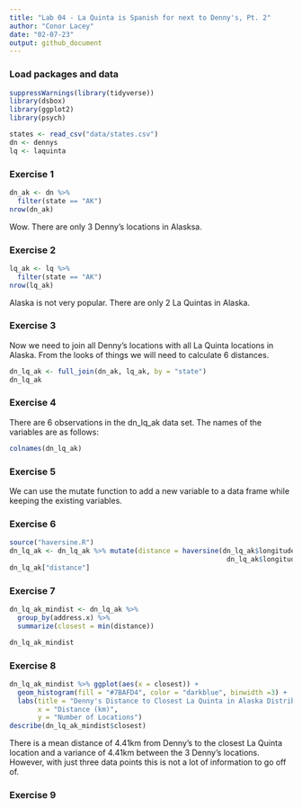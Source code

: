 ```yaml
---
title: "Lab 04 - La Quinta is Spanish for next to Denny's, Pt. 2"
author: "Conor Lacey"
date: "02-07-23"
output: github_document
---
```


### Load packages and data

```r
suppressWarnings(library(tidyverse))
library(dsbox) 
library(ggplot2)
library(psych)
```

```r
states <- read_csv("data/states.csv")
dn <- dennys
lq <- laquinta
```

### Exercise 1

```r
dn_ak <- dn %>%
  filter(state == "AK")
nrow(dn_ak)
```

Wow. There are only 3 Denny's locations in Alasksa.

### Exercise 2

```r
lq_ak <- lq %>%
  filter(state == "AK")
nrow(lq_ak)
```

Alaska is not very popular. There are only 2 La Quintas in Alaska.

### Exercise 3

Now we need to join all Denny's locations with all La Quinta locations in Alaska. From the looks of things we will need to calculate 6 distances. 
```r
dn_lq_ak <- full_join(dn_ak, lq_ak, by = "state")
dn_lq_ak
```

### Exercise 4

There are 6 observations in the dn_lq_ak data set. The names of the variables are as follows: 
```r
colnames(dn_lq_ak)
```

### Exercise 5

We can use the mutate function to add a new variable to a data frame while keeping the existing variables.

### Exercise 6

```r
source("haversine.R")
dn_lq_ak <- dn_lq_ak %>% mutate(distance = haversine(dn_lq_ak$longitude.x,dn_lq_ak$latitude.x,
                                                      dn_lq_ak$longitude.y,dn_lq_ak$latitude.y))
dn_lq_ak["distance"]
```

### Exercise 7

```r
dn_lq_ak_mindist <- dn_lq_ak %>%
  group_by(address.x) %>%
  summarize(closest = min(distance))

dn_lq_ak_mindist
```

### Exercise 8

```r
dn_lq_ak_mindist %>% ggplot(aes(x = closest)) +
  geom_histogram(fill = "#7BAFD4", color = "darkblue", binwidth =3) +
  labs(title = "Denny's Distance to Closest La Quinta in Alaska Distribution",
       x = "Distance (km)",
       y = "Number of Locations")
describe(dn_lq_ak_mindist$closest)
```

There is a mean distance of 4.41km from Denny's to the closest La Quinta location and a variance of 4.41km between the 3 Denny's locations. However, with just three data points this is not a lot of information to go off of. 

### Exercise 9 


